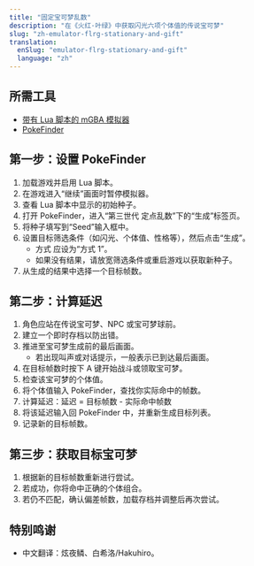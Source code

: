 ```yaml
---
title: "固定宝可梦乱数"
description: "在《火红·叶绿》中获取闪光六项个体值的传说宝可梦"
slug: "zh-emulator-flrg-stationary-and-gift"
translation:
  enSlug: "emulator-flrg-stationary-and-gift"
  language: "zh"
---
```


## 所需工具

- [带有 Lua 脚本的 mGBA 模拟器](/mgba-setup)
- [PokeFinder](/pokefinder)

## 第一步：设置 PokeFinder

1. 加载游戏并启用 Lua 脚本。
2. 在游戏进入“继续”画面时暂停模拟器。
3. 查看 Lua 脚本中显示的初始种子。
4. 打开 PokeFinder，进入“第三世代 定点乱数”下的“生成”标签页。
5. 将种子填写到“Seed”输入框中。
6. 设置目标筛选条件（如闪光、个体值、性格等），然后点击“生成”。
   - 方式 应设为“方式 1”。
   - 如果没有结果，请放宽筛选条件或重启游戏以获取新种子。
7. 从生成的结果中选择一个目标帧数。

## 第二步：计算延迟

1. 角色应站在传说宝可梦、NPC 或宝可梦球前。
2. 建立一个即时存档以防出错。
3. 推进至宝可梦生成前的最后画面。
   - 若出现叫声或对话提示，一般表示已到达最后画面。
4. 在目标帧数时按下 A 键开始战斗或领取宝可梦。
5. 检查该宝可梦的个体值。
6. 将个体值输入 PokeFinder，查找你实际命中的帧数。
7. 计算延迟：延迟 = 目标帧数 - 实际命中帧数
8. 将该延迟输入回 PokeFinder 中，并重新生成目标列表。
9. 记录新的目标帧数。

## 第三步：获取目标宝可梦

1. 根据新的目标帧数重新进行尝试。
2. 若成功，你将命中正确的个体组合。
3. 若仍不匹配，确认偏差帧数，加载存档并调整后再次尝试。

## 特别鸣谢

- 中文翻译：炫夜鳞、白希洛/Hakuhiro。
